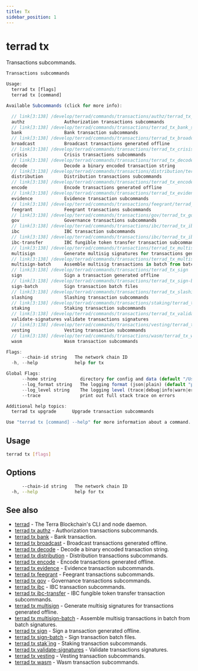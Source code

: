 ```yaml
---
title: Tx
sidebar_position: 1
---
```


# terrad tx

Transactions subcommands.

```js Terrad
Transactions subcommands

Usage:
  terrad tx [flags]
  terrad tx [command]

Available Subcommands (click for more info):

  // link[3:138] /develop/terrad/commands/transactions/authz/terrad_tx_authz
  authz               Authorization transactions subcommands
  // link[3:138] /develop/terrad/commands/transactions/terrad_tx_bank_send
  bank                Bank transaction subcommands
  // link[3:138] /develop/terrad/commands/transactions/terrad_tx_broadcast
  broadcast           Broadcast transactions generated offline
  // link[3:138] /develop/terrad/commands/transactions/terrad_tx_crisis_invariant-broken
  crisis              Crisis transactions subcommands
  // link[3:138] /develop/terrad/commands/transactions/terrad_tx_decode
  decode              Decode a binary encoded transaction string
  // link[3:138] /develop/terrad/commands/transactions/distribution/terrad_tx_distribution
  distribution        Distribution transactions subcommands
  // link[3:138] /develop/terrad/commands/transactions/terrad_tx_encode
  encode              Encode transactions generated offline
  // link[3:138] /develop/terrad/commands/transactions/terrad_tx_evidence
  evidence            Evidence transaction subcommands
  // link[3:138] /develop/terrad/commands/transactions/feegrant/terrad_tx_feegrant
  feegrant            Feegrant transactions subcommands
  // link[3:138] /develop/terrad/commands/transactions/gov/terrad_tx_gov
  gov                 Governance transactions subcommands
  // link[3:138] /develop/terrad/commands/transactions/ibc/terrad_tx_ibc
  ibc                 IBC transaction subcommands
  // link[3:138] /develop/terrad/commands/transactions/ibc/terrad_tx_ibc-transfer_transfer
  ibc-transfer        IBC fungible token transfer transaction subcommands
  // link[3:138] /develop/terrad/commands/transactions/terrad_tx_multisign
  multisign           Generate multisig signatures for transactions generated offline
  // link[3:138] /develop/terrad/commands/transactions/terrad_tx_multisign-batch
  multisign-batch     Assemble multisig transactions in batch from batch signatures
  // link[3:138] /develop/terrad/commands/transactions/terrad_tx_sign
  sign                Sign a transaction generated offline
  // link[3:138] /develop/terrad/commands/transactions/terrad_tx_sign-batch
  sign-batch          Sign transaction batch files
  // link[3:138] /develop/terrad/commands/transactions/terrad_tx_slashing_unjail
  slashing            Slashing transaction subcommands
  // link[3:138] /develop/terrad/commands/transactions/staking/terrad_tx_staking
  staking             Staking transaction subcommands
  // link[3:138] /develop/terrad/commands/transactions/terrad_tx_validate-signatures
  validate-signatures validate transactions signatures
  // link[3:138] /develop/terrad/commands/transactions/vesting/terrad_tx_vesting
  vesting             Vesting transaction subcommands
  // link[3:138] /develop/terrad/commands/transactions/wasm/terrad_tx_wasm
  wasm                Wasm transaction subcommands

Flags:
      --chain-id string   The network chain ID
  -h, --help              help for tx

Global Flags:
      --home string         directory for config and data (default "/Users/evan/.terra")
      --log_format string   The logging format (json|plain) (default "plain")
      --log_level string    The logging level (trace|debug|info|warn|error|fatal|panic) (default "info")
      --trace               print out full stack trace on errors

Additional help topics:
  terrad tx upgrade      Upgrade transaction subcommands

Use "terrad tx [command] --help" for more information about a command.

```

## Usage

```sh Terrad
terrad tx [flags]
```

## Options

```sh Terrad
      --chain-id string   The network chain ID
  -h, --help              help for tx
```

## See also

* [terrad](../terrad.mdx)	 - The Terra Blockchain's CLI and node daemon. 
* [terrad tx authz](./authz/terrad_tx_authz.mdx)	 - Authorization transactions subcommands.
* [terrad tx bank](./terrad_tx_bank_send.mdx)	 - Bank transaction.
* [terrad tx broadcast](./terrad_tx_broadcast.mdx)	 - Broadcast transactions generated offline.
* [terrad tx decode](./terrad_tx_decode.mdx)	 - Decode a binary encoded transaction string.
* [terrad tx distribution](./distribution/terrad_tx_distribution.mdx)	 - Distribution transactions subcommands.
* [terrad tx encode](./terrad_tx_encode.mdx)	 - Encode transactions generated offline.
* [terrad tx evidence](./terrad_tx_evidence.mdx)	 - Evidence transaction subcommands.
* [terrad tx feegrant](./feegrant/terrad_tx_feegrant.mdx)	 - Feegrant transactions subcommands.
* [terrad tx gov](./gov/terrad_tx_gov.mdx)	 - Governance transactions subcommands.
* [terrad tx ibc](./ibc/terrad_tx_ibc.mdx)	 - IBC transaction subcommands.
* [terrad tx ibc-transfer](./ibc/terrad_tx_ibc-transfer_transfer.mdx)	 - IBC fungible token transfer transaction subcommands.
* [terrad tx multisign](./terrad_tx_multisign.mdx)	 - Generate multisig signatures for transactions generated offline.
* [terrad tx multisign-batch](./terrad_tx_multisign-batch.mdx)	 - Assemble multisig transactions in batch from batch signatures.
* [terrad tx sign](./terrad_tx_sign.mdx)	 - Sign a transaction generated offline.
* [terrad tx sign-batch](./terrad_tx_sign-batch.mdx)	 - Sign transaction batch files.
* [terrad tx stak`ing](./staking/terrad_tx_staking.mdx)	 - Staking transaction subcommands.
* [terrad tx validate-signatures](./terrad_tx_validate-signatures.mdx)	 - Validate transactions signatures.
* [terrad tx vesting](./vesting/terrad_tx_vesting.mdx)	 - Vesting transaction subcommands.
* [terrad tx wasm](./wasm/terrad_tx_wasm.mdx)	 - Wasm transaction subcommands.


